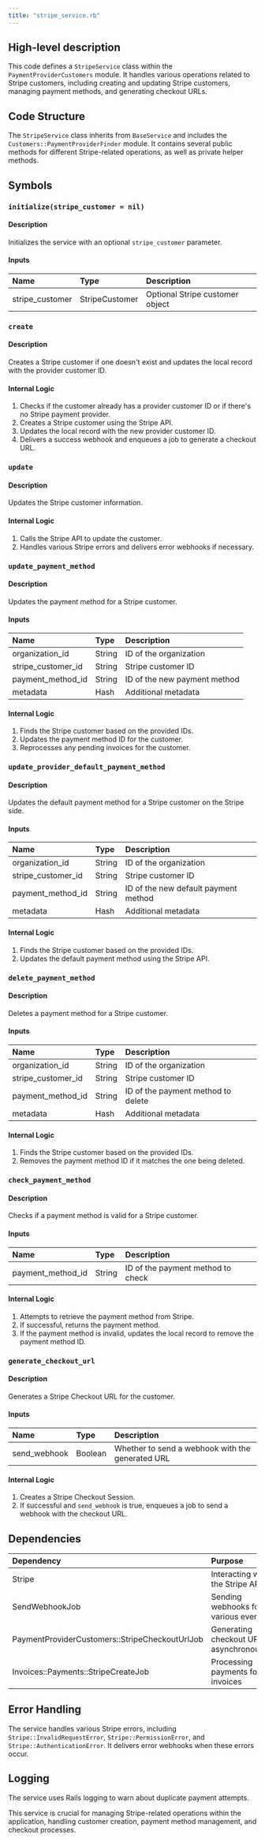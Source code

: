 ```yaml
---
title: "stripe_service.rb"
---
```


## High-level description
This code defines a `StripeService` class within the `PaymentProviderCustomers` module. It handles various operations related to Stripe customers, including creating and updating Stripe customers, managing payment methods, and generating checkout URLs.

## Code Structure
The `StripeService` class inherits from `BaseService` and includes the `Customers::PaymentProviderFinder` module. It contains several public methods for different Stripe-related operations, as well as private helper methods.

## Symbols

### `initialize(stripe_customer = nil)`
#### Description
Initializes the service with an optional `stripe_customer` parameter.

#### Inputs
| Name | Type | Description |
|:-----|:-----|:------------|
| stripe_customer | StripeCustomer | Optional Stripe customer object |

### `create`
#### Description
Creates a Stripe customer if one doesn't exist and updates the local record with the provider customer ID.

#### Internal Logic
1. Checks if the customer already has a provider customer ID or if there's no Stripe payment provider.
2. Creates a Stripe customer using the Stripe API.
3. Updates the local record with the new provider customer ID.
4. Delivers a success webhook and enqueues a job to generate a checkout URL.

### `update`
#### Description
Updates the Stripe customer information.

#### Internal Logic
1. Calls the Stripe API to update the customer.
2. Handles various Stripe errors and delivers error webhooks if necessary.

### `update_payment_method`
#### Description
Updates the payment method for a Stripe customer.

#### Inputs
| Name | Type | Description |
|:-----|:-----|:------------|
| organization_id | String | ID of the organization |
| stripe_customer_id | String | Stripe customer ID |
| payment_method_id | String | ID of the new payment method |
| metadata | Hash | Additional metadata |

#### Internal Logic
1. Finds the Stripe customer based on the provided IDs.
2. Updates the payment method ID for the customer.
3. Reprocesses any pending invoices for the customer.

### `update_provider_default_payment_method`
#### Description
Updates the default payment method for a Stripe customer on the Stripe side.

#### Inputs
| Name | Type | Description |
|:-----|:-----|:------------|
| organization_id | String | ID of the organization |
| stripe_customer_id | String | Stripe customer ID |
| payment_method_id | String | ID of the new default payment method |
| metadata | Hash | Additional metadata |

#### Internal Logic
1. Finds the Stripe customer based on the provided IDs.
2. Updates the default payment method using the Stripe API.

### `delete_payment_method`
#### Description
Deletes a payment method for a Stripe customer.

#### Inputs
| Name | Type | Description |
|:-----|:-----|:------------|
| organization_id | String | ID of the organization |
| stripe_customer_id | String | Stripe customer ID |
| payment_method_id | String | ID of the payment method to delete |
| metadata | Hash | Additional metadata |

#### Internal Logic
1. Finds the Stripe customer based on the provided IDs.
2. Removes the payment method ID if it matches the one being deleted.

### `check_payment_method`
#### Description
Checks if a payment method is valid for a Stripe customer.

#### Inputs
| Name | Type | Description |
|:-----|:-----|:------------|
| payment_method_id | String | ID of the payment method to check |

#### Internal Logic
1. Attempts to retrieve the payment method from Stripe.
2. If successful, returns the payment method.
3. If the payment method is invalid, updates the local record to remove the payment method ID.

### `generate_checkout_url`
#### Description
Generates a Stripe Checkout URL for the customer.

#### Inputs
| Name | Type | Description |
|:-----|:-----|:------------|
| send_webhook | Boolean | Whether to send a webhook with the generated URL |

#### Internal Logic
1. Creates a Stripe Checkout Session.
2. If successful and `send_webhook` is true, enqueues a job to send a webhook with the checkout URL.

## Dependencies
| Dependency | Purpose |
|:-----------|:--------|
| Stripe | Interacting with the Stripe API |
| SendWebhookJob | Sending webhooks for various events |
| PaymentProviderCustomers::StripeCheckoutUrlJob | Generating checkout URLs asynchronously |
| Invoices::Payments::StripeCreateJob | Processing payments for invoices |

## Error Handling
The service handles various Stripe errors, including `Stripe::InvalidRequestError`, `Stripe::PermissionError`, and `Stripe::AuthenticationError`. It delivers error webhooks when these errors occur.

## Logging
The service uses Rails logging to warn about duplicate payment attempts.

This service is crucial for managing Stripe-related operations within the application, handling customer creation, payment method management, and checkout processes.